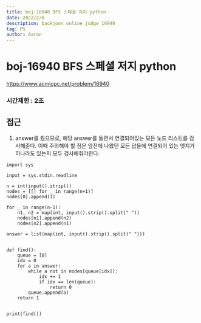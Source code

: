```yaml
---
title: boj-16940 BFS 스페셜 저지 python
date: 2022/2/6
description: backjoon online judge 16940
tag: PS
author: Aaron
---
```


# boj-16940 BFS 스페셜 저지 python

https://www.acmicpc.net/problem/16940

### 시간제한 : 2초

## 접근
1. answer를 줬으므로, 해당 answer를 돌면서 연결되어있는 모든 노드 리스트를 검사해준다. 이때 주의해야 할 점은 앞전에 나왔던 모든 답들에 연결되어 있는 엣지가 하나라도 있는지 모두 검사해줘야한다.
```
import sys

input = sys.stdin.readline

n = int(input().strip())
nodes = [[] for _ in range(n+1)]
nodes[0].append(1)

for _ in range(n-1):
    n1, n2 = map(int, input().strip().split(" "))
    nodes[n1].append(n2)
    nodes[n2].append(n1)

answer = list(map(int, input().strip().split(" ")))


def find():
    queue = [0]
    idx = 0
    for a in answer:
        while a not in nodes[queue[idx]]:
            idx += 1
            if idx == len(queue):
                return 0
        queue.append(a)
    return 1


print(find())
```
